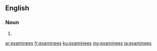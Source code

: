 ==English==

===Noun===
{{head|en|plural}}

# {{plural of|examinee|lang=en}}

[[ar:examinees]]
[[fr:examinees]]
[[ku:examinees]]
[[my:examinees]]
[[ja:examinees]]